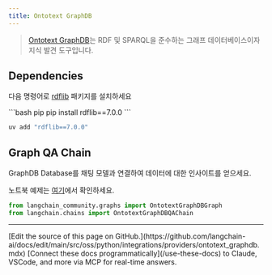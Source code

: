 ```yaml
---
title: Ontotext GraphDB
---
```


>[Ontotext GraphDB](https://graphdb.ontotext.com/)는 RDF 및 SPARQL을 준수하는 그래프 데이터베이스이자 지식 발견 도구입니다.

## Dependencies

다음 명령어로 [rdflib](https://github.com/RDFLib/rdflib) 패키지를 설치하세요

<CodeGroup>
```bash pip
pip install rdflib==7.0.0
```

```bash uv
uv add "rdflib==7.0.0"
```
</CodeGroup>

## Graph QA Chain

GraphDB Database를 채팅 모델과 연결하여 데이터에 대한 인사이트를 얻으세요.

노트북 예제는 [여기](/oss/python/integrations/graphs/ontotext)에서 확인하세요.

```python
from langchain_community.graphs import OntotextGraphDBGraph
from langchain.chains import OntotextGraphDBQAChain
```

---

<Callout icon="pen-to-square" iconType="regular">
    [Edit the source of this page on GitHub.](https://github.com/langchain-ai/docs/edit/main/src/oss/python/integrations/providers/ontotext_graphdb.mdx)
</Callout>
<Tip icon="terminal" iconType="regular">
    [Connect these docs programmatically](/use-these-docs) to Claude, VSCode, and more via MCP for    real-time answers.
</Tip>
